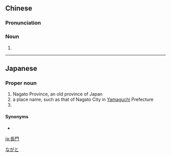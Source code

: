 {{also|长门}}
==Chinese==
{{zh-forms|s=长门}}

===Pronunciation===
{{zh-pron
|m=zhǎngmén
|mn=tn̂g-mn̂g
|cat=n
}}

===Noun===
{{zh-noun}}

# {{zh-synonym|長房|[[eldest]] [[branch]] of a [[family]]}}

----

==Japanese==
{{wikipedia|lang=ja}}
{{ja-kanjitab|なが|と|yomi=k}}

===Proper noun===
{{ja-pos|ながと|proper}}

# Nagato Province, an old province of Japan
# a place name, such as that of Nagato City in [[Yamaguchi]] Prefecture
# {{surname|lang=ja|sort=ながと}}

====Synonyms====
* {{ja-r|長州|ちょうしゅう}}

[[Category:ja:Cities|ながと]]

[[ja:長門]]